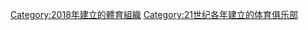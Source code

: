 {{Cat topic in year| topic=建立的體育俱樂部| year=2018}}

[[Category:2018年建立的體育組織|Category:2018年建立的體育組織]]
[[Category:21世纪各年建立的体育俱乐部|Category:21世纪各年建立的体育俱乐部]]
